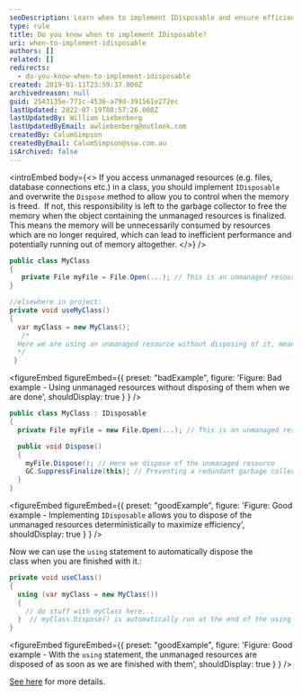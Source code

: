 ```yaml
---
seoDescription: Learn when to implement IDisposable and ensure efficient memory management in .NET by understanding how to control unmanaged resources with this guide.
type: rule
title: Do you know when to implement IDisposable?
uri: when-to-implement-idisposable
authors: []
related: []
redirects:
  - do-you-know-when-to-implement-idisposable
created: 2019-01-11T23:59:37.000Z
archivedreason: null
guid: 2543135e-771c-4536-a79d-391561e272ec
lastUpdated: 2022-07-19T08:57:26.000Z
lastUpdatedBy: William Liebenberg
lastUpdatedByEmail: awliebenberg@outlook.com
createdBy: CalumSimpson
createdByEmail: CalumSimpson@ssw.com.au
isArchived: false
---
```


<introEmbed
  body={<>
If you access unmanaged resources (e.g. files, database connections etc.) in a class, you should implement `IDisposable` and overwrite the `Dispose` method to allow you to control when the memory is freed.  If not, this responsibility is left to the garbage collector to free the memory when the object containing the unmanaged resources is finalized. This means the memory will be unnecessarily consumed by resources which are no longer required, which can lead to inefficient performance and potentially running out of memory altogether.
  </>}
/>
```cs
public class MyClass
{
   private File myFile = File.Open(...); // This is an unmanaged resource
}

//elsewhere in project:
private void useMyClass()
{
  var myClass = new MyClass();
   /*
  Here we are using an unmanaged resource without disposing of it, meaning it will hang around in memory unnecessarily until the garbage collector finalizes it
  */
 }
```

<figureEmbed figureEmbed={{
  preset: "badExample",
  figure: 'Figure: Bad example - Using unmanaged resources without disposing of them when we are done',
  shouldDisplay: true
} } />


```cs
public class MyClass : IDisposable
{
  private File myFile = new File.Open(...); // This is an unmanaged resource

  public void Dispose()
  {
    myFile.Dispose(); // Here we dispose of the unmanaged resource
    GC.SuppressFinalize(this); // Preventing a redundant garbage collector finalize call
  }
}
```

<figureEmbed figureEmbed={{
  preset: "goodExample",
  figure: 'Figure: Good example - Implementing `IDisposable` allows you to dispose of the unmanaged resources deterministically to maximize efficiency',
  shouldDisplay: true
} } />


Now we can use the `using` statement to automatically dispose the class when you are finished with it.:

```cs
private void useClass()
{
  using (var myClass = new MyClass())
  {
    // do stuff with myClass here...
  }  // myClass.Dispose() is automatically run at the end of the using block
}
```

<figureEmbed figureEmbed={{
  preset: "goodExample",
  figure: 'Figure: Good example - With the `using` statement, the unmanaged resources are disposed of as soon as we are finished with them',
  shouldDisplay: true
} } />


[See here](https://msdn.microsoft.com/en-us/library/system.idisposable.dispose.aspx?WT.mc_id=DP-MVP-33518) for more details.
